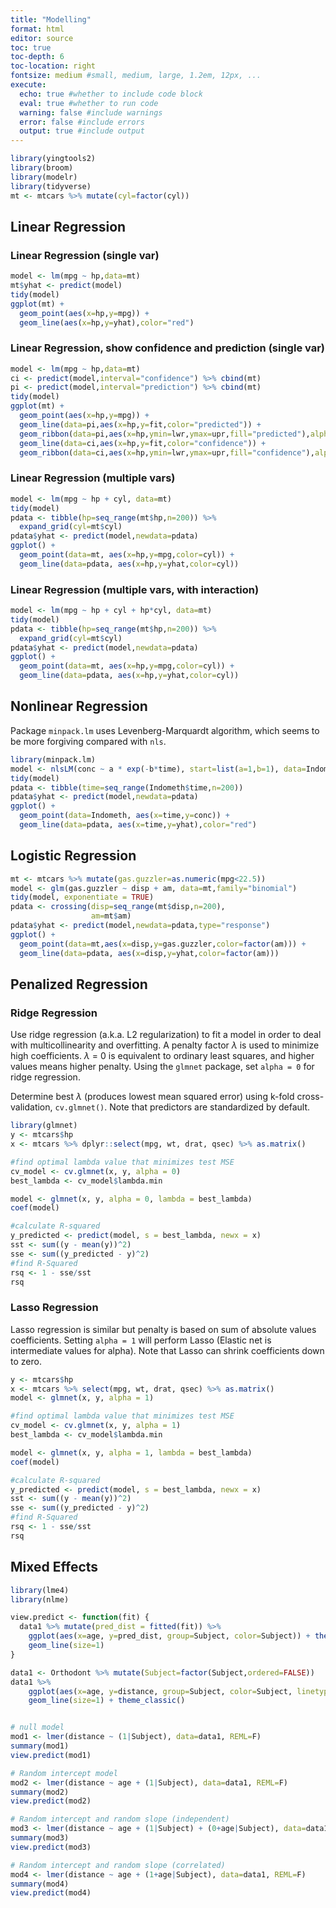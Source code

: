 ```yaml
---
title: "Modelling"
format: html
editor: source
toc: true
toc-depth: 6
toc-location: right
fontsize: medium #small, medium, large, 1.2em, 12px, ...
execute:
  echo: true #whether to include code block
  eval: true #whether to run code
  warning: false #include warnings
  error: false #include errors
  output: true #include output
---
```


```r

library(yingtools2)
library(broom)
library(modelr)
library(tidyverse)
mt <- mtcars %>% mutate(cyl=factor(cyl))
```


## Linear Regression

### Linear Regression (single var)

```r
model <- lm(mpg ~ hp,data=mt)
mt$yhat <- predict(model)
tidy(model)
ggplot(mt) +
  geom_point(aes(x=hp,y=mpg)) +
  geom_line(aes(x=hp,y=yhat),color="red")
```


### Linear Regression, show confidence and prediction (single var)

```r
model <- lm(mpg ~ hp,data=mt)
ci <- predict(model,interval="confidence") %>% cbind(mt)
pi <- predict(model,interval="prediction") %>% cbind(mt)
tidy(model)
ggplot(mt) +
  geom_point(aes(x=hp,y=mpg)) +
  geom_line(data=pi,aes(x=hp,y=fit,color="predicted")) + 
  geom_ribbon(data=pi,aes(x=hp,ymin=lwr,ymax=upr,fill="predicted"),alpha=0.35,show.legend=FALSE) +
  geom_line(data=ci,aes(x=hp,y=fit,color="confidence")) + 
  geom_ribbon(data=ci,aes(x=hp,ymin=lwr,ymax=upr,fill="confidence"),alpha=0.35,show.legend=FALSE)
```




### Linear Regression (multiple vars)

```r
model <- lm(mpg ~ hp + cyl, data=mt)
tidy(model)
pdata <- tibble(hp=seq_range(mt$hp,n=200)) %>%
  expand_grid(cyl=mt$cyl)
pdata$yhat <- predict(model,newdata=pdata)
ggplot() +
  geom_point(data=mt, aes(x=hp,y=mpg,color=cyl)) +
  geom_line(data=pdata, aes(x=hp,y=yhat,color=cyl))
```



### Linear Regression (multiple vars, with interaction)

```r
model <- lm(mpg ~ hp + cyl + hp*cyl, data=mt)
tidy(model)
pdata <- tibble(hp=seq_range(mt$hp,n=200)) %>%
  expand_grid(cyl=mt$cyl)
pdata$yhat <- predict(model,newdata=pdata)
ggplot() +
  geom_point(data=mt, aes(x=hp,y=mpg,color=cyl)) +
  geom_line(data=pdata, aes(x=hp,y=yhat,color=cyl))
```




## Nonlinear Regression

Package `minpack.lm` uses Levenberg-Marquardt algorithm, which seems to be more forgiving compared with `nls`.
```r
library(minpack.lm)
model <- nlsLM(conc ~ a * exp(-b*time), start=list(a=1,b=1), data=Indometh)
tidy(model)
pdata <- tibble(time=seq_range(Indometh$time,n=200))
pdata$yhat <- predict(model,newdata=pdata)
ggplot() +
  geom_point(data=Indometh, aes(x=time,y=conc)) +
  geom_line(data=pdata, aes(x=time,y=yhat),color="red")

```


## Logistic Regression


```r
mt <- mtcars %>% mutate(gas.guzzler=as.numeric(mpg<22.5))
model <- glm(gas.guzzler ~ disp + am, data=mt,family="binomial")
tidy(model, exponentiate = TRUE)
pdata <- crossing(disp=seq_range(mt$disp,n=200),
                  am=mt$am)
pdata$yhat <- predict(model,newdata=pdata,type="response")
ggplot() + 
  geom_point(data=mt,aes(x=disp,y=gas.guzzler,color=factor(am))) +
  geom_line(data=pdata, aes(x=disp,y=yhat,color=factor(am)))
```


## Penalized Regression

### Ridge Regression

Use ridge regression (a.k.a. L2 regularization) to fit a model in order to deal with multicollinearity and overfitting. 
A penalty factor $\lambda$ is used to minimize high coefficients. 
$\lambda$ = 0 is equivalent to ordinary least squares, and higher values means higher penalty.
Using the `glmnet` package, set `alpha = 0` for ridge regression.

Determine best $\lambda$ (produces lowest mean squared error) using k-fold cross-validation, `cv.glmnet()`.
Note that predictors are standardized by default.

```r
library(glmnet)
y <- mtcars$hp
x <- mtcars %>% dplyr::select(mpg, wt, drat, qsec) %>% as.matrix()

#find optimal lambda value that minimizes test MSE
cv_model <- cv.glmnet(x, y, alpha = 0)
best_lambda <- cv_model$lambda.min

model <- glmnet(x, y, alpha = 0, lambda = best_lambda)
coef(model)

#calculate R-squared
y_predicted <- predict(model, s = best_lambda, newx = x)
sst <- sum((y - mean(y))^2)
sse <- sum((y_predicted - y)^2)
#find R-Squared
rsq <- 1 - sse/sst
rsq

```


### Lasso Regression

Lasso regression is similar but penalty is based on sum of absolute values coefficients.
Setting `alpha = 1` will perform Lasso (Elastic net is intermediate values for alpha).
Note that Lasso can shrink coefficients down to zero.

```r
y <- mtcars$hp
x <- mtcars %>% select(mpg, wt, drat, qsec) %>% as.matrix()
model <- glmnet(x, y, alpha = 1)

#find optimal lambda value that minimizes test MSE
cv_model <- cv.glmnet(x, y, alpha = 1)
best_lambda <- cv_model$lambda.min

model <- glmnet(x, y, alpha = 1, lambda = best_lambda)
coef(model)

#calculate R-squared
y_predicted <- predict(model, s = best_lambda, newx = x)
sst <- sum((y - mean(y))^2)
sse <- sum((y_predicted - y)^2)
#find R-Squared
rsq <- 1 - sse/sst
rsq

```



## Mixed Effects 

```r
library(lme4)
library(nlme)

view.predict <- function(fit) {
  data1 %>% mutate(pred_dist = fitted(fit)) %>%
    ggplot(aes(x=age, y=pred_dist, group=Subject, color=Subject)) + theme_classic() +
    geom_line(size=1)
}

data1 <- Orthodont %>% mutate(Subject=factor(Subject,ordered=FALSE))
data1 %>%
    ggplot(aes(x=age, y=distance, group=Subject, color=Subject, linetype=Sex)) +
    geom_line(size=1) + theme_classic()


# null model
mod1 <- lmer(distance ~ (1|Subject), data=data1, REML=F)
summary(mod1)
view.predict(mod1)

# Random intercept model
mod2 <- lmer(distance ~ age + (1|Subject), data=data1, REML=F)
summary(mod2)
view.predict(mod2)

# Random intercept and random slope (independent)
mod3 <- lmer(distance ~ age + (1|Subject) + (0+age|Subject), data=data1, REML=F)
summary(mod3)
view.predict(mod3)

# Random intercept and random slope (correlated)
mod4 <- lmer(distance ~ age + (1+age|Subject), data=data1, REML=F)
summary(mod4)
view.predict(mod4)

```

